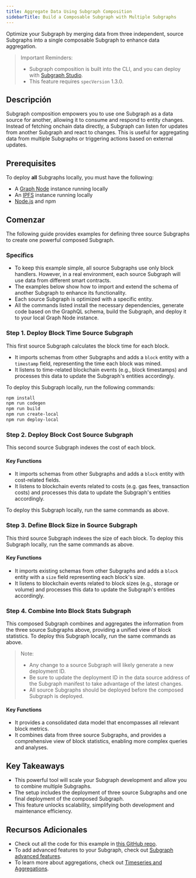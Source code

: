 ```yaml
---
title: Aggregate Data Using Subgraph Composition
sidebarTitle: Build a Composable Subgraph with Multiple Subgraphs
---
```


Optimize your Subgraph by merging data from three independent, source Subgraphs into a single composable Subgraph to enhance data aggregation.

> Important Reminders:
>
> - Subgraph composition is built into the CLI, and you can deploy with [Subgraph Studio](https://thegraph.com/studio/).
> - This feature requires `specVersion` 1.3.0.

## Descripción

Subgraph composition empowers you to use one Subgraph as a data source for another, allowing it to consume and respond to entity changes. Instead of fetching onchain data directly, a Subgraph can listen for updates from another Subgraph and react to changes. This is useful for aggregating data from multiple Subgraphs or triggering actions based on external updates.

## Prerequisites

To deploy **all** Subgraphs locally, you must have the following:

- A [Graph Node](https://github.com/graphprotocol/graph-node) instance running locally
- An [IPFS](https://docs.ipfs.tech/) instance running locally
- [Node.js](https://nodejs.org) and npm

## Comenzar

The following guide provides examples for defining three source Subgraphs to create one powerful composed Subgraph.

### Specifics

- To keep this example simple, all source Subgraphs use only block handlers. However, in a real environment, each source Subgraph will use data from different smart contracts.
- The examples below show how to import and extend the schema of another Subgraph to enhance its functionality.
- Each source Subgraph is optimized with a specific entity.
- All the commands listed install the necessary dependencies, generate code based on the GraphQL schema, build the Subgraph, and deploy it to your local Graph Node instance.

### Step 1. Deploy Block Time Source Subgraph

This first source Subgraph calculates the block time for each block.

- It imports schemas from other Subgraphs and adds a `block` entity with a `timestamp` field, representing the time each block was mined.
- It listens to time-related blockchain events (e.g., block timestamps) and processes this data to update the Subgraph's entities accordingly.

To deploy this Subgraph locally, run the following commands:

```bash
npm install
npm run codegen
npm run build
npm run create-local
npm run deploy-local
```

### Step 2. Deploy Block Cost Source Subgraph

This second source Subgraph indexes the cost of each block.

#### Key Functions

- It imports schemas from other Subgraphs and adds a `block` entity with cost-related fields.
- It listens to blockchain events related to costs (e.g. gas fees, transaction costs) and processes this data to update the Subgraph's entities accordingly.

To deploy this Subgraph locally, run the same commands as above.

### Step 3. Define Block Size in Source Subgraph

This third source Subgraph indexes the size of each block. To deploy this Subgraph locally, run the same commands as above.

#### Key Functions

- It imports existing schemas from other Subgraphs and adds a `block` entity with a `size` field representing each block's size.
- It listens to blockchain events related to block sizes (e.g., storage or volume) and processes this data to update the Subgraph's entities accordingly.

### Step 4. Combine Into Block Stats Subgraph

This composed Subgraph combines and aggregates the information from the three source Subgraphs above, providing a unified view of block statistics. To deploy this Subgraph locally, run the same commands as above.

> Note:
>
> - Any change to a source Subgraph will likely generate a new deployment ID.
> - Be sure to update the deployment ID in the data source address of the Subgraph manifest to take advantage of the latest changes.
> - All source Subgraphs should be deployed before the composed Subgraph is deployed.

#### Key Functions

- It provides a consolidated data model that encompasses all relevant block metrics.
- It combines data from three source Subgraphs, and provides a comprehensive view of block statistics, enabling more complex queries and analyses.

## Key Takeaways

- This powerful tool will scale your Subgraph development and allow you to combine multiple Subgraphs.
- The setup includes the deployment of three source Subgraphs and one final deployment of the composed Subgraph.
- This feature unlocks scalability, simplifying both development and maintenance efficiency.

## Recursos Adicionales

- Check out all the code for this example in [this GitHub repo](https://github.com/isum/subgraph-composition-example).
- To add advanced features to your Subgraph, check out [Subgraph advanced features](/developing/creating/advanced/).
- To learn more about aggregations, check out [Timeseries and Aggregations](/subgraphs/developing/creating/advanced/#timeseries-and-aggregations).
